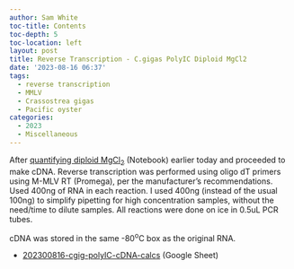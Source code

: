 ```yaml
---
author: Sam White
toc-title: Contents
toc-depth: 5
toc-location: left
layout: post
title: Reverse Transcription - C.gigas PolyIC Diploid MgCl2
date: '2023-08-16 06:37'
tags: 
  - reverse transcription
  - MMLV
  - Crassostrea gigas
  - Pacific oyster
categories: 
  - 2023
  - Miscellaneous
---
```

After [quantifying diploid MgCl<sub>2</sub>](https://robertslab.github.io/sams-notebook/posts/2023/2023-08-16-RNA-Quantification---C.gigas-PolyIC-Diploid-MgCl2/) (Notebook) earlier today and proceeded to make cDNA. Reverse transcription was performed using oligo dT primers using M-MLV RT (Promega), per the manufacturer's recommendations. Used 400ng of RNA in each reaction. I used 400ng (instead of the usual 100ng) to simplify pipetting for high concentration samples, without the need/time to dilute samples. All reactions were done on ice in 0.5uL PCR tubes.

cDNA was stored in the same -80<sup>o</sup>C box as the original RNA.

- [202300816-cgig-polyIC-cDNA-calcs](https://docs.google.com/spreadsheets/d/15PVvlGGn4xLsmH6uERtCHugk4R9EDMVyMk_VHR109LM/edit?usp=sharing) (Google Sheet)